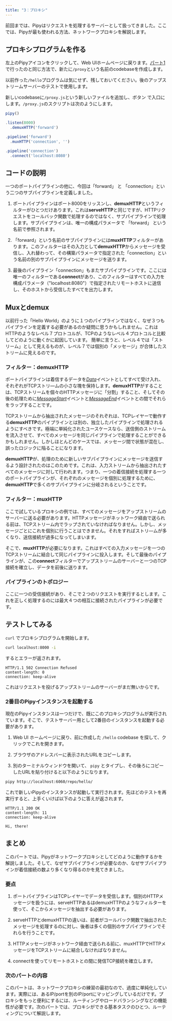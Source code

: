 ```yaml
---
title: "3：プロキシ"
---
```



前回までは、Pipyはリクエストを処理するサーバーとして扱ってきました。ここでは、Pipyが最も使われる方法、ネットワークプロキシを解説します。

## プロキシプログラムを作る

左上のPipyアイコンをクリックして、Web UIホームページに戻ります。[パート1](/tutorial/01-hello#create-a-pipy-program)で行ったのと同じ方法で、新たに`/proxy`という名前のcodebaseを作成します。 

以前作った`/hello`プログラムは気にせず、残しておいてください。後のアップストリームサーバーのテストで使用します。

新しいcodebaseに`/proxy.js`という新しいファイルを追加し、ボタン <FlagIcon/> で入口にします。`/proxy.js`のスクリプトは次のようにします。

``` js
pipy()

.listen(8000)
  .demuxHTTP('forward')

.pipeline('forward')
  .muxHTTP('connection', '')

.pipeline('connection')
  .connect('localhost:8080')
```

## コードの説明

一つのポートパイプラインの他に、今回は「forward」 と 「connection」という二つのサブパイプラインを定義しました。 

1.  ポートパイプラインはポート8000をリッスンし、**demuxHTTP**というフィルターがひとつだけあります。これは**serveHTTP**と同じですが、HTTPリクエストをコールバック関数で処理するのではなく、サブパイプラインで処理します。サブパイプラインは、唯一の構成パラメータで 「forward」 という名前で参照されます。

2.	「forward」という名前のサブパイプラインには**muxHTTP**フィルターがあります。このフィルターはその入力として**demuxHTTP**からメッセージを受信し、入れ替わって、その構築パラメータで指定された「connection」という名前の別のサブパイプラインにメッセージを送ります。

3.	最後のパイプライン「connection」もまたサブパイプラインです。ここには唯一のフィルターである**connect**があり、このフィルターはすべての入力を構成パラメータ（"localhost:8080"）で指定されたリモートホストに送信し、そのホストから受信したすべてを出力します。

## Muxとdemux

以前行った「Hello World」のように１つのパイプラインではなく、なぜ３つもパイプラインを定義する必要があるのか疑問に思うかもしれません。これはHTTPのようなレベル７プロトコルが、TCPのようなレベル４プロトコルと比較してどのように動くかに起因しています。
簡単に言うと、レベル４では「ストリーム」として見えるものが、レベル７では個別の「メッセージ」が合体したストリームに見えるのです。

### フィルター：demuxHTTP

ポートパイプラインは着信するデータを[_Data_](/reference/api/Data)イベントとしてすべて受け入れ、それぞれがTCPストリ―ムの小さな塊を保持します。**demuxHTTP**がすることは、TCPストリームを個々のHTTPメッセージに「分割」すること、そしてその後の処理ために[_MessageStart_](/reference/api/MessageStart)イベントと[_MessageEnd_](/reference/api/MessageEnd)イベントとの間でそれらをラップすることです。

TCPストリームから抽出されたメッセージのそれぞれは、TCPレイヤーで動作する**demuxHTTP**のパイプラインとは別の、独立したパイプラインで処理されるようにすべきです。極端に単純化されたユースケースなら、送信側のストリームを流入させて、すべてのメッセージを同じパイプラインで処理することができるかもしれません。しかしほとんどのケースでは、メッセージ間で状態が混在し、誤ったロジックに陥ることになります。

**demuxHTTP**が、処理のために新しいサブパイプラインにメッセージを送信するよう設計されたのはこのためです。これは、入力ストリームから抽出されたすべてのメッセージに対して行われます。つまり、一つの着信接続を処理する一つのポートパイプラインが、それぞれのメッセージを個別に処理するために、**demuxHTTP**で多くのサブパイプラインに分岐されるということです。

### フィルター：muxHTTP

ここで試しているプロキシの例では、すべてのメッセージをアップストリームのサーバーに送る必要があります。HTTPメッセージがネットワーク経由で送られる前は、TCPストリーム内でラップされていなければなりません。しかし、メッセージごとにこれを個別に行うことはできません。それをすればストリ―ムが多くなり、送信接続が過多になってしまいます。

そこで、**muxHTTP**が必要になります。これはすべての入力メッセージを一つのTCPストリームに結合して同じパイプラインに投入します。そして最後のパイプラインが、この**connect**フィルターでアップストリームのサーバーと一つのTCP接続を確立し、データを前後に送ります。

### パイプラインのトポロジー

ここに一つの受信接続があり、そこで２つのリクエストを実行するとします。これを正しく処理するのには最大４つの相互に接続されたパイプラインが必要です。

<div style="text-align: center">
  <SvgProxyPipelines/>
</div>

## テストしてみる

`curl` でプロキシプログラムを開始します。

``` sh
curl localhost:8000 -i
```

するとエラーが返されます。

```
HTTP/1.1 502 Connection Refused
content-length: 0
connection: keep-alive
```

これはリクエストを投げるアップストリームのサーバーがまだ無いからです。

### 2番目のPipyインスタンスを起動する

現在のPipyインスタンスは一つだけで、既にこのプロキシプログラムが実行されています。そこで、テストサーバー用として2番目のインスタンスを起動する必要があります。

1.	Web UI ホームページに戻り、前に作成した `/hello` codebase を探して、クリックでこれを開きます。

2.	ブラウザのアドレスバーに表示されたURLをコピーします。

3.	別のターミナルウィンドウを開いて、 `pipy` とタイプし、その後ろにコピーしたURLを貼り付けると以下のようになります。

``` sh
pipy http://localhost:6060/repo/hello/
```

これで新しいPipyのインスタンスが起動して実行されます。先ほどのテストを再実行すると、上手くいけば以下のように答えが返されます。

```
HTTP/1.1 200 OK
content-length: 11
connection: keep-alive

Hi, there!
```

## まとめ

このパートでは、Pipyがネットワークプロキシとしてどのように動作するかを解説しました。そして、なぜサブパイプラインが必要なのか、なぜサブパイプラインが着信接続の数より多くなり得るのかを見てきました。

### 要点

1.	ポートパイプラインはTCPレイヤーでデータを受信します。個別のHTTPメッセージを扱うには、serveHTTPあるはdemuxHTTPのようなフィルターを使って、そこからメッセージを抽出する必要があります。

2.	serveHTTPとdemuxHTTPの違いは、前者がコールバック関数で抽出されたメッセージを処理するのに対し、後者は多くの個別のサブパイプラインでそれらを行うことです。

3.	HTTPメッセージがネットワーク経由で送られる前に、muxHTTPでHTTPメッセージをTCPストリームに結合しなければなりません。

4.	connectを使ってリモートホストとの間に発信TCP接続を確立します。

### 次のパートの内容

このパートは、ネットワークプロキシの練習の最初なので、過度に単純化しています。実際には、あるIP/portを別のIP/portにマッピングしているだけです。プロキシをもっと便利にするには、ルーティングやロードバランシングなどの機能性が必要です。次のパートでは、プロキシができる基本タスクのひとつ、ルーティングについて解説します。

